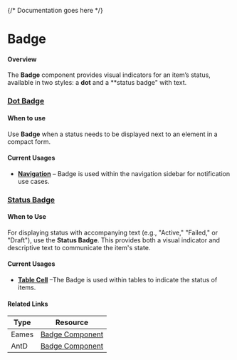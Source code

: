 

<Meta of={BadgeStories} />

{/* Documentation goes here */}

# Badge

#### Overview

The **Badge** component provides visual indicators for an item’s status, available in two styles: a **dot** and a \*\*status badge" with text.

### [Dot Badge](https://mparticle.github.io/aquarium/?path=/story/components-data-display-badge--dot-badge)

#### When to use

Use **Badge** when a status needs to be displayed next to an element in a compact form.

#### Current Usages

- **[Navigation](https://mparticle.github.io/aquarium/?path=/story/components-navigation-globalnavigation--primary)** – Badge is used within the navigation sidebar for notification use cases.

<Canvas of={BadgeStories.DotBadge} />

### [Status Badge](https://mparticle.github.io/aquarium/?path=/story/components-data-display-badge--example-status)

<Canvas of={BadgeStories.ExampleStatus} />

#### When to Use

For displaying status with accompanying text (e.g., "Active," "Failed," or "Draft"), use the **Status Badge**. This provides both a visual indicator and descriptive text to communicate the item's state.

#### Current Usages

- **[Table Cell](https://mparticle.github.io/aquarium/?path=/story/ux-patterns-table-table--basic-table)** –The Badge is used within tables to indicate the status of items.

#### Related Links

| Type  | Resource                                                                                                                                                          |
| ----- | ----------------------------------------------------------------------------------------------------------------------------------------------------------------- |
| Eames | [Badge Component](https://www.figma.com/design/veXnmignQnJz8StIq10VJ5/Eames-2.0---Foundations-%26-Components?node-id=399-0&node-type=canvas&t=B6HJWqqDsUOypZQj-0) |
| AntD  | [Badge Component](https://ant.design/components/badge)                                                                                                            |

<Canvas of={BadgeStories.StatusBadge} />

